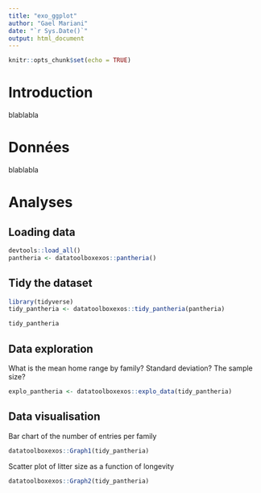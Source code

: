 ```yaml
---
title: "exo_ggplot"
author: "Gael Mariani"
date: "`r Sys.Date()`"
output: html_document
---
```


```r
knitr::opts_chunk$set(echo = TRUE)
```

# Introduction 

blablabla

# Données

blablabla

# Analyses

## Loading data

```r
devtools::load_all()
pantheria <- datatoolboxexos::pantheria()
```

## Tidy the dataset

```r
library(tidyverse)
tidy_pantheria <- datatoolboxexos::tidy_pantheria(pantheria)

tidy_pantheria
```

## Data exploration 

What is the mean home range by family? Standard deviation? The sample size?

```r
explo_pantheria <- datatoolboxexos::explo_data(tidy_pantheria)

```

## Data visualisation

Bar chart of the number of entries per family

```r
datatoolboxexos::Graph1(tidy_pantheria)
```

Scatter plot of litter size as a function of longevity

```r
datatoolboxexos::Graph2(tidy_pantheria)
```

